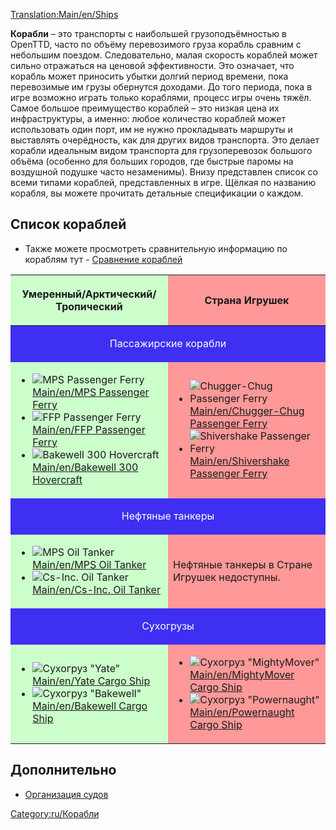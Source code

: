 [[Translation:Main/en/Ships]]{{en/-}}{{ru/Оглавление}}

'''Корабли''' – это транспорты с наибольшей грузоподъёмностью в OpenTTD, часто по объёму перевозимого груза корабль сравним с небольшим поездом. Следовательно, малая скорость кораблей может сильно отражаться на ценовой эффективности. Это означает, что корабль может приносить убытки долгий период времени, пока перевозимые им грузы обернутся доходами. До того периода, пока в игре возможно играть только кораблями, процесс игры очень тяжёл. Самое большое преимущество кораблей – это низкая цена их инфраструктуры, а именно: любое количество кораблей может использовать один порт, им не нужно прокладывать маршруты и выставлять очерёдность, как для других видов транспорта. Это делает корабли идеальным видом транспорта для грузоперевозок большого объёма (особенно для больших городов, где быстрые паромы на воздушной подушке часто незаменимы). Внизу представлен список со всеми типами кораблей, представленных в игре. Щёлкая по названию корабля, вы можете прочитать детальные спецификации о каждом. 

==Список кораблей==
* Также можете просмотреть сравнительную информацию по кораблям тут - [[Main/ru/Сравнение кораблей|Сравнение кораблей]]

{|border="1" cellspacing="2" cellpadding="3" rules="all" style="margin:1em 1em 1em 0; border:solid 1px #AAAAAA;"
!width="50%" style="background: #ccffcc" | Умеренный/Арктический/Тропический
!width="50%" style="background: #ff9999" | Страна Игрушек
|-
! colspan="2" style="background: #3e2ff3; color:white" align="center" | Пассажирские корабли
|-
| style="background: #ccffcc" |
*[[File:en/Ferry.png|MPS Passenger Ferry]] [[Main/en/MPS Passenger Ferry]]
*[[File:en/Ferry.png|FFP Passenger Ferry]] [[Main/en/FFP Passenger Ferry]]
*[[File:en/Hovercraft.png|Bakewell 300 Hovercraft]] [[Main/en/Bakewell 300 Hovercraft]]
| style="background: #ff9999" |
*[[File:en/Toylandpassengership.png|Chugger-Chug Passenger Ferry]] [[Main/en/Chugger-Chug Passenger Ferry]]
*[[File:en/Toylandpassengership.png|Shivershake Passenger Ferry]] [[Main/en/Shivershake Passenger Ferry]]
|-
! colspan="2" style="background: #3e2ff3; color:white" align="center" | Нефтяные танкеры
|-
| style="background: #ccffcc" |
*[[File:en/OilTanker.png|MPS Oil Tanker]] [[Main/en/MPS Oil Tanker]]
*[[File:en/OilTanker.png|Cs-Inc. Oil Tanker]] [[Main/en/Cs-Inc. Oil Tanker]]
| style="background: #ff9999" | Нефтяные танкеры в Стране Игрушек недоступны.
|-
! colspan="2" style="background: #3e2ff3; color:white" align="center" | Сухогрузы
|-
| style="background: #ccffcc" |
*[[File:en/CargoShip.png|Сухогруз "Yate"]] [[Main/en/Yate Cargo Ship]]
*[[File:en/CargoShip.png|Сухогруз "Bakewell"]] [[Main/en/Bakewell Cargo Ship]]
| style="background: #ff9999" |
*[[File:en/Toylandcargoship.png|Сухогруз "MightyMover"]] [[Main/en/MightyMover Cargo Ship]]
*[[File:en/Toylandcargoship.png|Сухогруз "Powernaught"]] [[Main/en/Powernaught Cargo Ship]]
|}

==Дополнительно==
*[[Main/en/Водоканалы/Ru#Организация судов|Организация судов]]

[[Category:ru/Корабли]]